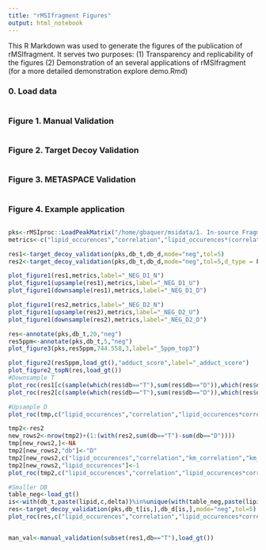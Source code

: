 ```yaml
---
title: "rMSIfragment Figures"
output: html_notebook
---
```


This R Markdown was used to generate the figures of the publication of rMSIfragment. It serves two purposes:
(1) Transparency and replicability of the figures
(2) Demonstration of an several applications of rMSIfragment (for a more detailed demonstration explore demo.Rmd)

### 0. Load data
```r

```
### Figure 1. Manual Validation
```r

```
### Figure 2. Target Decoy Validation
```r

```
### Figure 3. METASPACE Validation
```r

```
### Figure 4. Example application
```r

```

```r
pks<-rMSIproc::LoadPeakMatrix("/home/gbaquer/msidata/1. In-source Fragmentation/1.5. Validation Datasets/2. Nevus articulo fragmentación/pks_neg.zip")
metrics<-c("lipid_occurences","correlation","lipid_occurences*(correlation+1)","parental_percentage","fragment_percentage","km_correlation","km_correlation_old")

res1<-target_decoy_validation(pks,db_t,db_d,mode="neg",tol=5)
res2<-target_decoy_validation(pks,db_t,db_d,mode="neg",tol=5,d_type = F)

plot_figure1(res1,metrics,label="_NEG_D1_N")
plot_figure1(upsample(res1),metrics,label="_NEG_D1_U")
plot_figure1(downsample(res1),metrics,label="_NEG_D1_D")

plot_figure1(res2,metrics,label="_NEG_D2_N")
plot_figure1(upsample(res2),metrics,label="_NEG_D2_U")
plot_figure1(downsample(res2),metrics,label="_NEG_D2_D")

res<-annotate(pks,db_t,20,"neg")
res5ppm<-annotate(pks,db_t,5,"neg")
plot_figure3(pks,res5ppm,744.558,3,label="_5ppm_top3")

plot_figure2(res5ppm,load_gt(),"adduct_score",label="_adduct_score")
plot_figure2_topN(res,load_gt())
#Downsample T
plot_roc(res1[c(sample(which(res$db=="T"),sum(res$db=="D")),which(res$db=="D")),],c("lipid_occurences","correlation","lipid_occurences*correlation","lipid_occurences*(correlation+1)","parental_percentage","fragment_percentage","km_correlation","km_correlation_old"))
plot_roc(res2[c(sample(which(res$db=="T"),sum(res$db=="D")),which(res$db=="D")),],c("lipid_occurences","correlation","lipid_occurences*correlation","lipid_occurences*(correlation+1)","parental_percentage","fragment_percentage","km_correlation","km_correlation_old"))

#Upsample D
plot_roc(tmp,c("lipid_occurences","correlation","lipid_occurences*correlation","lipid_occurences*(correlation+1)*(fragment_percentage+1)","parental_percentage","fragment_percentage","km_correlation","km_correlation_old"))

tmp2<-res2
new_rows2<-nrow(tmp2)+(1:(with(res2,sum(db=="T")-sum(db=="D"))))
tmp[new_rows2,]<-NA
tmp2[new_rows2,"db"]<-"D"
tmp2[new_rows2,c("lipid_occurences","correlation","km_correlation","km_correlation_old","fragment_percentage","parental_percentage")]<-0
tmp2[new_rows2,"lipid_occurences"]<-1
plot_roc(tmp2,c("lipid_occurences","correlation","lipid_occurences*correlation","lipid_occurences*(correlation+1)*(fragment_percentage+1)","parental_percentage","fragment_percentage","km_correlation","km_correlation_old"))

#Smaller DB
table_neg<-load_gt()
is<-with(db_t,paste(lipid,c,delta))%in%unique(with(table_neg,paste(lipid,c,delta)))
res<-target_decoy_validation(pks,db_t[is,],db_d[is,],mode="neg",tol=5)
plot_roc(res,c("lipid_occurences","correlation","lipid_occurences*correlation"))


man_val<-manual_validation(subset(res1,db=="T"),load_gt())
```

